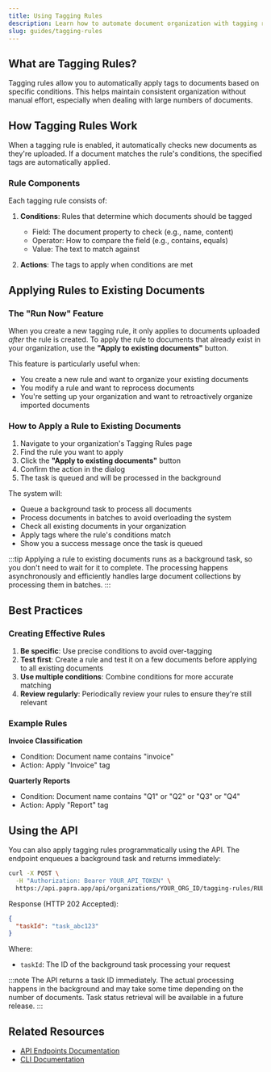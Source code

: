 ```yaml
---
title: Using Tagging Rules
description: Learn how to automate document organization with tagging rules.
slug: guides/tagging-rules
---
```


## What are Tagging Rules?

Tagging rules allow you to automatically apply tags to documents based on specific conditions. This helps maintain consistent organization without manual effort, especially when dealing with large numbers of documents.

## How Tagging Rules Work

When a tagging rule is enabled, it automatically checks new documents as they're uploaded. If a document matches the rule's conditions, the specified tags are automatically applied.

### Rule Components

Each tagging rule consists of:

1. **Conditions**: Rules that determine which documents should be tagged
   - Field: The document property to check (e.g., name, content)
   - Operator: How to compare the field (e.g., contains, equals)
   - Value: The text to match against

2. **Actions**: The tags to apply when conditions are met

## Applying Rules to Existing Documents

### The "Run Now" Feature

When you create a new tagging rule, it only applies to documents uploaded *after* the rule is created. To apply the rule to documents that already exist in your organization, use the **"Apply to existing documents"** button.

This feature is particularly useful when:
- You create a new rule and want to organize your existing documents
- You modify a rule and want to reprocess documents
- You're setting up your organization and want to retroactively organize imported documents

### How to Apply a Rule to Existing Documents

1. Navigate to your organization's Tagging Rules page
2. Find the rule you want to apply
3. Click the **"Apply to existing documents"** button
4. Confirm the action in the dialog
5. The task is queued and will be processed in the background

The system will:
- Queue a background task to process all documents
- Process documents in batches to avoid overloading the system
- Check all existing documents in your organization
- Apply tags where the rule's conditions match
- Show you a success message once the task is queued

:::tip
Applying a rule to existing documents runs as a background task, so you don't need to wait for it to complete. The processing happens asynchronously and efficiently handles large document collections by processing them in batches.
:::

## Best Practices

### Creating Effective Rules

1. **Be specific**: Use precise conditions to avoid over-tagging
2. **Test first**: Create a rule and test it on a few documents before applying to all existing documents
3. **Use multiple conditions**: Combine conditions for more accurate matching
4. **Review regularly**: Periodically review your rules to ensure they're still relevant

### Example Rules

**Invoice Classification**
- Condition: Document name contains "invoice"
- Action: Apply "Invoice" tag

**Quarterly Reports**
- Condition: Document name contains "Q1" or "Q2" or "Q3" or "Q4"
- Action: Apply "Report" tag

## Using the API

You can also apply tagging rules programmatically using the API. The endpoint enqueues a background task and returns immediately:

```bash
curl -X POST \
  -H "Authorization: Bearer YOUR_API_TOKEN" \
  https://api.papra.app/api/organizations/YOUR_ORG_ID/tagging-rules/RULE_ID/apply
```

Response (HTTP 202 Accepted):
```json
{
  "taskId": "task_abc123"
}
```

Where:
- `taskId`: The ID of the background task processing your request

:::note
The API returns a task ID immediately. The actual processing happens in the background and may take some time depending on the number of documents. Task status retrieval will be available in a future release.
:::

## Related Resources

- [API Endpoints Documentation](/resources/api-endpoints)
- [CLI Documentation](/resources/cli)

